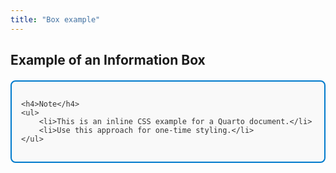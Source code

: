 ```yaml
---
title: "Box example"
---
```

<style>
.info-box {
    border: 2px solid #007acc;
    padding: 15px;
    background-color: #f9f9f9;
    border-radius: 8px;
    font-family: Arial, sans-serif;
    color: #333;
    margin: 20px 0;
}

.info-box h4 {
    margin-top: 0;
    color: #007acc;
}
</style>

## Example of an Information Box

<div class="info-box">
    <h4>Note</h4>
    <ul>
        <li>This is an inline CSS example for a Quarto document.</li>
        <li>Use this approach for one-time styling.</li>
    </ul>
</div>